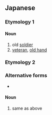 ==Japanese==
{{ja-kanjitab|古|兵}}

===Etymology 1===

====Noun====
{{ja-noun|こへい}}

# old [[soldier]]
# [[veteran]], [[old hand]]

===Etymology 2===

===Alternative forms===
* {{l/ja|古強者}}

====Noun====
{{ja-noun|ふるつわもの}}

# same as above